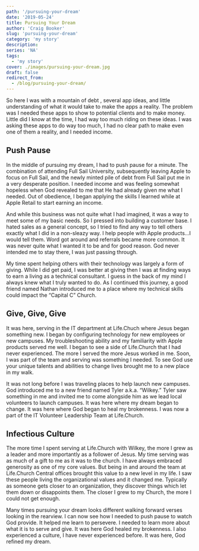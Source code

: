 ```yaml
---
path: '/pursuing-your-dream'
date: '2019-05-24'
title: Pursuing Your Dream
author: 'Craig Booker'
slug: 'pursuing-your-dream'
category: 'my story'
description:
series: 'NA'
tags:
  - 'my story'
cover: ./images/pursuing-your-dream.jpg
draft: false
redirect_from:
  - /blog/pursuing-your-dream/
---
```


So here I was with a mountain of debt , several app ideas, and little understanding of what it would take to make the apps a reality. The problem was I needed these apps to show to potential clients and to make money. Little did I know at the time, I had way too much riding on these ideas. I was asking these apps to do way too much, I had no clear path to make even one of them a reality, and I needed income.

## Push Pause

In the middle of pursuing my dream, I had to push pause for a minute. The combination of attending Full Sail University, subsequently leaving Apple to focus on Full Sail, and the newly minted pile of debt from Full Sail put me in a very desperate position. I needed income and was feeling somewhat hopeless when God revealed to me that He had already given me what I needed. Out of obedience, I began applying the skills I learned while at Apple Retail to start earning an income.

And while this business was not quite what I had imagined, it was a way to meet some of my basic needs. So I pressed into building a customer base. I hated sales as a general concept, so I tried to find any way to tell others exactly what I did in a non-sleazy way. I help people with Apple products…I would tell them. Word got around and referrals became more common. It was never quite what I wanted it to be and for good reason. God never intended me to stay there, I was just passing through.

My time spent helping others with their technology was largely a form of giving. While I did get paid, I was better at giving then I was at finding ways to earn a living as a technical consultant. I guess in the back of my mind I always knew what I truly wanted to do. As I continued this journey, a good friend named Nathan introduced me to a place where my technical skills could impact the “Capital C” Church.

## Give, Give, Give

It was here, serving in the IT department at Life.Chuch where Jesus began something new. I began by configuring technology for new employees or new campuses. My troubleshooting ability and my familiarity with Apple products served me well. I began to see a side of Life.Church that I had never experienced. The more I served the more Jesus worked in me. Soon, I was part of the team and serving was something I needed. To see God use your unique talents and abilities to change lives brought me to a new place in my walk.

It was not long before I was traveling places to help launch new campuses. God introduced me to a new friend named Tyler a.k.a. “Wilkey.” Tyler saw something in me and invited me to come alongside him as we lead local volunteers to launch campuses. It was here where my dream began to change. It was here where God began to heal my brokenness. I was now a part of the IT Volunteer Leadership Team at Life.Church.

## Infectious Culture

The more time I spent serving at Life.Church with Wilkey, the more I grew as a leader and more importantly as a follower of Jesus. My time serving was as much of a gift to me as it was to the church. I have always embraced generosity as one of my core values. But being in and around the team at Life.Church Central offices brought this value to a new level in my life. I saw these people living the organizational values and it changed me. Typically as someone gets closer to an organization, they discover things which let them down or disappoints them. The closer I grew to my Church, the more I could not get enough.

Many times pursuing your dream looks different walking forward verses looking in the rearview. I can now see how I needed to push pause to watch God provide. It helped me learn to persevere. I needed to learn more about what it is to serve and give. It was here God healed my brokenness. I also experienced a culture, I have never experienced before. It was here, God refined my dream.
